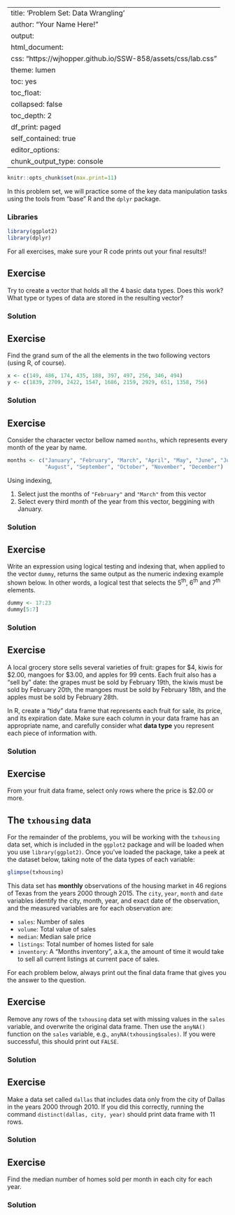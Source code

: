 
---
title: 'Problem Set: Data Wrangling'
author: "Your Name Here!"
output:
  html_document:
    css: "https://wjhopper.github.io/SSW-858/assets/css/lab.css"
    theme: lumen
    toc: yes
    toc_float:
      collapsed: false
    toc_depth: 2
    df_print: paged
    self_contained: true
editor_options: 
  chunk_output_type: console
---

```r
knitr::opts_chunk$set(max.print=11)
```

In this problem set, we will practice some of the key data manipulation tasks using the tools from "base" R and the `dplyr` package.

### Libraries
```r
library(ggplot2)
library(dplyr)
```

<div class="attention">
For all exercises, make sure your R code prints out your final results!!
</div>

## Exercise

Try to create a vector that holds all the 4 basic data types. Does this work? What type or types of data are stored in the resulting vector?

### Solution


## Exercise
Find the grand sum of the all the elements in the two following vectors (using R, of course).

```r
x <- c(149, 486, 174, 435, 188, 397, 497, 256, 346, 494)
y <- c(1839, 2709, 2422, 1547, 1686, 2159, 2929, 651, 1358, 756)
```

### Solution

## Exercise
Consider the character vector bellow named `months`, which represents every month of the year by name.

```r
months <- c("January", "February", "March", "April", "May", "June", "July",
            "August", "September", "October", "November", "December")
```

Using indexing, 

1. Select just the months of `"February"` and `"March"` from this vector
2. Select every third month of the year from this vector, beggining with January.

### Solution


## Exercise

Write an expression using logical testing and indexing that, when applied to the vector `dummy`, returns the same output as the numeric indexing example shown below. In other words, a logical test that selects the 5^th^, 6^th^ and 7^th^ elements.

```r
dummy <- 17:23
dummy[5:7]
```

### Solution


## Exercise
A local grocery store sells several varieties of fruit: grapes for $4, kiwis for $2.00, mangoes for $3.00, and apples for 99 cents. Each fruit also has a "sell by" date: the grapes must be sold by February 19th, the kiwis must be sold by February 20th, the mangoes must be sold by February 18th, and the apples must be sold by February 28th. 

In R, create a "tidy" data frame that represents each fruit for sale, its price, and its expiration date. Make sure each column in your data frame has an appropriate name, and carefully consider what **data type** you represent each piece of information with.

### Solution


## Exercise
From your fruit data frame, select only rows where the price is $2.00 or more.

## The `txhousing` data
For the remainder of the problems, you will be working with the `txhousing` data set, which is included in the `ggplot2` package and will be loaded when you use `library(ggplot2)`. Once you've loaded the package, take a peek at the dataset below, taking note of the data types of each variable:

```r
glimpse(txhousing)
```

This data set has **monthly** observations of the housing market in 46 regions of Texas from the years 2000 through 2015. The `city`, `year`, `month` and `date` variables identify the city, month, year, and exact date of the observation, and the measured variables are for each observation are:

- `sales`: Number of sales
- `volume`: Total value of sales
- `median`: Median sale price
- `listings`: Total number of homes listed for sale
- `inventory`: A "Months inventory", a.k.a, the amount of time it would take to sell all current listings at current pace of sales.

<div class="attention">
For each problem below, always print out the final data frame that gives you the answer to the question.
</div>


## Exercise
Remove any rows of the `txhousing` data set with missing values in the `sales` variable, and overwrite the original data frame. Then use the `anyNA()` function on the `sales` variable, e.g., `anyNA(txhousing$sales)`. If you were successful, this should print out `FALSE`.

### Solution


## Exercise
Make a data set called `dallas` that includes data only from the city of Dallas in the years 2000 through 2010. If you did this correctly, running the command `distinct(dallas, city, year)` should print data frame with 11 rows.

### Solution


## Exercise
Find the median number of homes sold per month in each city for each year.

### Solution
